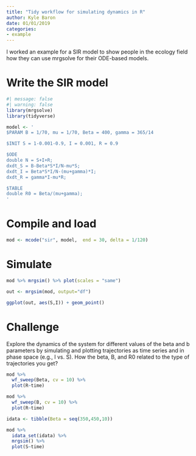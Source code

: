 ```yaml
---
title: "Tidy workflow for simulating dynamics in R"
author: Kyle Baron
date: 01/01/2019
categories:
- example
---
```


I worked an example for a SIR model to show people in the ecology field how
they can use mrgsolve for their ODE-based models.

# Write the  SIR model

```r
#| message: false
#| warning: false
library(mrgsolve)
library(tidyverse)

model <- '
$PARAM B = 1/70, mu = 1/70, Beta = 400, gamma = 365/14

$INIT S = 1-0.001-0.9, I = 0.001, R = 0.9

$ODE
double N = S+I+R;
dxdt_S = B-Beta*S*I/N-mu*S;
dxdt_I = Beta*S*I/N-(mu+gamma)*I;
dxdt_R = gamma*I-mu*R;

$TABLE
double R0 = Beta/(mu+gamma);
'
```

# Compile and load

```r
mod <- mcode("sir", model,  end = 30, delta = 1/120)
```

# Simulate
```r

mod %>% mrgsim() %>% plot(scales = "same")
```

```r
out <- mrgsim(mod, output="df")

ggplot(out, aes(S,I)) + geom_point()
```


# Challenge

Explore the dynamics of the system for different values of the beta and b 
parameters by simulating and plotting trajectories as time series and in 
phase space (e.g., I vs. S). How the beta, B, and R0 related to the type of 
trajectories you get?


```r
mod %>%
  wf_sweep(Beta, cv = 10) %>%
  plot(R~time)
```


```r
mod %>%
  wf_sweep(B, cv = 10) %>%
  plot(R~time)
```


```r
idata <- tibble(Beta = seq(350,450,10))

mod %>% 
  idata_set(idata) %>% 
  mrgsim() %>% 
  plot(S~time)
```

